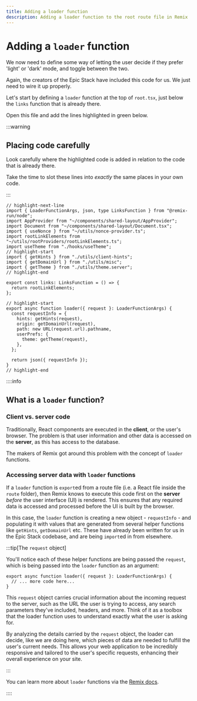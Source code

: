 ```yaml
---
title: Adding a loader function
description: Adding a loader function to the root route file in Remix
---
```


# Adding a `loader` function

We now need to define some way of letting the user decide if they prefer 'light' or 'dark' mode, and toggle between the two.

Again, the creators of the Epic Stack have included this code for us. We just need to wire it up properly.

Let's start by defining a `loader` function at the top of `root.tsx`, just below the `links` function that is already there.

Open this file and add the lines highlighted in green below.

:::warning

## Placing code **carefully**

Look carefully where the highlighted code is added in relation to the code that is already there.

Take the time to slot these lines into _exactly_ the same places in your own code.

:::

```tsx title="app/root.tsx"
// highlight-next-line
import { LoaderFunctionArgs, json, type LinksFunction } from "@remix-run/node";
import AppProvider from "~/components/shared-layout/AppProvider";
import Document from "~/components/shared-layout/Document.tsx";
import { useNonce } from "~/utils/nonce-provider.ts";
import rootLinkElements from "~/utils/rootProviders/rootLinkElements.ts";
import useTheme from "./hooks/useTheme";
// highlight-start
import { getHints } from "./utils/client-hints";
import { getDomainUrl } from "./utils/misc";
import { getTheme } from "./utils/theme.server";
// highlight-end

export const links: LinksFunction = () => {
  return rootLinkElements;
};

// highlight-start
export async function loader({ request }: LoaderFunctionArgs) {
  const requestInfo = {
    hints: getHints(request),
    origin: getDomainUrl(request),
    path: new URL(request.url).pathname,
    userPrefs: {
      theme: getTheme(request),
    },
  };

  return json({ requestInfo });
}
// highlight-end
```

::::info

## What is a `loader` function?

### Client vs. server code

Traditionally, React components are executed in the **client**, or the user's browser. The problem is that user information and other data is accessed on the **server**, as this has access to the database.

The makers of Remix got around this problem with the concept of `loader` functions.

### Accessing server data with `loader` functions

If a `loader` function is `export`ed from a route file (i.e. a React file inside the `route` folder), then Remix knows to execute this code first on the **server** _before_ the user interface (UI) is rendered. This ensures that any required data is accessed and processed before the UI is built by the browser.

In this case, the `loader` function is creating a new object - `requestInfo` - and populating it with values that are generated from several helper functions like `getHints`, `getDomainUrl` etc. These have already been written for us in the Epic Stack codebase, and are being `import`ed in from elsewhere.

:::tip[The `request` object]

You'll notice each of these helper functions are being passed the `request`, which is being passed into the `loader` function as an argument:

```tsx
export async function loader({ request }: LoaderFunctionArgs) {
  // ... more code here...
}
```

This `request` object carries crucial information about the incoming request to the server, such as the URL the user is trying to access, any search parameters they've included, headers, and more. Think of it as a toolbox that the loader function uses to understand exactly what the user is asking for.

By analyzing the details carried by the `request` object, the loader can decide, like we are doing here, which pieces of data are needed to fulfill the user's current needs. This allows your web application to be incredibly responsive and tailored to the user's specific requests, enhancing their overall experience on your site.

:::

You can learn more about `loader` functions via the [Remix docs](https://remix.run/docs/en/main/route/loader).

::::
